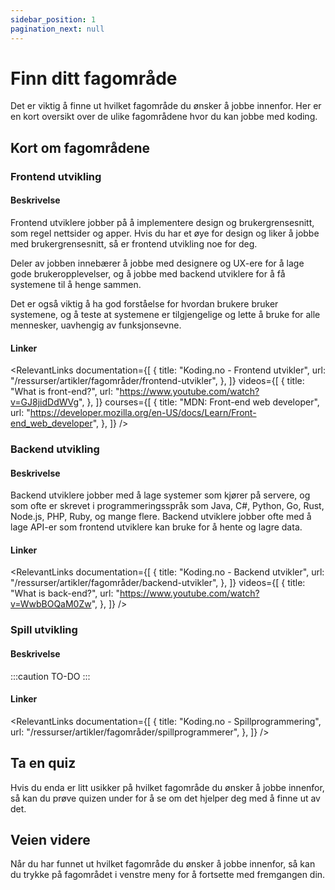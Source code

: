 ```yaml
---
sidebar_position: 1
pagination_next: null
---
```



# Finn ditt fagområde

Det er viktig å finne ut hvilket fagområde du ønsker å jobbe innenfor. Her er en kort oversikt over de ulike fagområdene hvor du kan jobbe med koding.

## Kort om fagområdene

### Frontend utvikling

#### Beskrivelse

Frontend utviklere jobber på å implementere design og brukergrensesnitt, som regel nettsider og apper.
Hvis du har et øye for design og liker å jobbe med brukergrensesnitt, så er frontend utvikling noe for deg.

Deler av jobben innebærer å jobbe med designere og UX-ere for å lage gode brukeropplevelser,
og å jobbe med backend utviklere for å få systemene til å henge sammen.

Det er også viktig å ha god forståelse for hvordan brukere bruker systemene, og å teste at systemene er tilgjengelige
og lette å bruke for alle mennesker, uavhengig av funksjonsevne.

#### Linker

<RelevantLinks
  documentation={[
    {
      title: "Koding.no - Frontend utvikler",
      url: "/ressurser/artikler/fagområder/frontend-utvikler",
    },
  ]}
  videos={[
    {
      title: "What is front-end?",
      url: "https://www.youtube.com/watch?v=GJ8jidDdWVg",
    },
  ]}
  courses={[
    {
      title: "MDN: Front-end web developer",
      url: "https://developer.mozilla.org/en-US/docs/Learn/Front-end_web_developer",
    },
  ]}
/>

### Backend utvikling

#### Beskrivelse

Backend utviklere jobber med å lage systemer som kjører på servere, og som ofte er skrevet i programmeringsspråk som Java, C#, Python, Go, Rust, Node.js, PHP, Ruby, og mange flere.
Backend utviklere jobber ofte med å lage API-er som frontend utviklere kan bruke for å hente og lagre data.

#### Linker

<RelevantLinks
  documentation={[
    {
      title: "Koding.no - Backend utvikler",
      url: "/ressurser/artikler/fagområder/backend-utvikler",
    },
  ]}
  videos={[
    {
      title: "What is back-end?",
      url: "https://www.youtube.com/watch?v=WwbBOQaM0Zw",
    },
  ]}
/>

### Spill utvikling

#### Beskrivelse

:::caution TO-DO
:::

#### Linker

<RelevantLinks
  documentation={[
    {
      title: "Koding.no - Spillprogrammering",
      url: "/ressurser/artikler/fagområder/spillprogrammerer",
    },
  ]}
/>

## Ta en quiz

Hvis du enda er litt usikker på hvilket fagområde du ønsker å jobbe innenfor, så kan du prøve quizen under for å se om det hjelper deg med å finne ut av det.

<FagomraderQuiz />

## Veien videre

Når du har funnet ut hvilket fagområde du ønsker å jobbe innenfor, så kan du trykke på fagområdet i venstre meny for å fortsette med fremgangen din.
